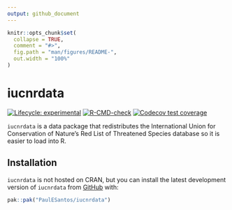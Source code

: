 ```yaml
---
output: github_document
---
```


<!-- README.md is generated from README.Rmd. Please edit that file -->

```r
knitr::opts_chunk$set(
  collapse = TRUE,
  comment = "#>",
  fig.path = "man/figures/README-",
  out.width = "100%"
)
```

# iucnrdata

<!-- badges: start -->
[![Lifecycle: experimental](https://img.shields.io/badge/lifecycle-experimental-orange.svg)](https://lifecycle.r-lib.org/articles/stages.html#experimental)
[![R-CMD-check](https://github.com/PaulESantos/iucnrdata/actions/workflows/R-CMD-check.yaml/badge.svg)](https://github.com/PaulESantos/iucnrdata/actions/workflows/R-CMD-check.yaml)
[![Codecov test coverage](https://codecov.io/gh/PaulESantos/iucnrdata/graph/badge.svg)](https://app.codecov.io/gh/PaulESantos/iucnrdata)
<!-- badges: end -->


`iucnrdata` is a data package that redistributes the International Union for Conservation of Nature’s Red List of Threatened Species database so it is easier to load into R.

## Installation

`iucnrdata` is not hosted on CRAN, but you can install the latest development version of `iucnrdata` from [GitHub](https://github.com/) with:

```r
pak::pak("PaulESantos/iucnrdata")
```
